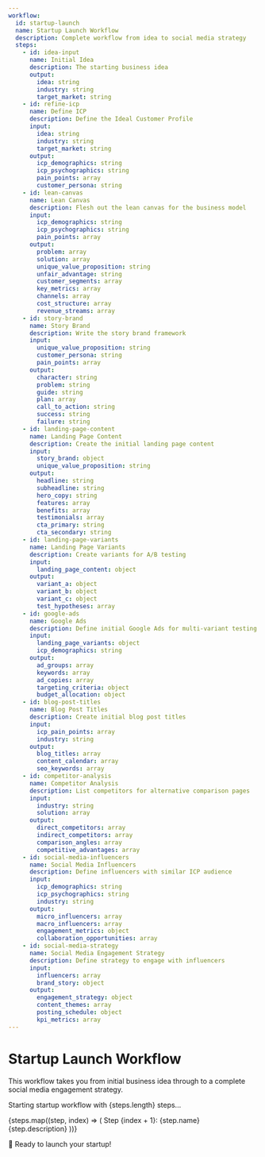 ```yaml
---
workflow:
  id: startup-launch
  name: Startup Launch Workflow
  description: Complete workflow from idea to social media strategy
  steps:
    - id: idea-input
      name: Initial Idea
      description: The starting business idea
      output:
        idea: string
        industry: string
        target_market: string
    - id: refine-icp
      name: Define ICP
      description: Define the Ideal Customer Profile
      input:
        idea: string
        industry: string
        target_market: string
      output:
        icp_demographics: string
        icp_psychographics: string
        pain_points: array
        customer_persona: string
    - id: lean-canvas
      name: Lean Canvas
      description: Flesh out the lean canvas for the business model
      input:
        icp_demographics: string
        icp_psychographics: string
        pain_points: array
      output:
        problem: array
        solution: array
        unique_value_proposition: string
        unfair_advantage: string
        customer_segments: array
        key_metrics: array
        channels: array
        cost_structure: array
        revenue_streams: array
    - id: story-brand
      name: Story Brand
      description: Write the story brand framework
      input:
        unique_value_proposition: string
        customer_persona: string
        pain_points: array
      output:
        character: string
        problem: string
        guide: string
        plan: array
        call_to_action: string
        success: string
        failure: string
    - id: landing-page-content
      name: Landing Page Content
      description: Create the initial landing page content
      input:
        story_brand: object
        unique_value_proposition: string
      output:
        headline: string
        subheadline: string
        hero_copy: string
        features: array
        benefits: array
        testimonials: array
        cta_primary: string
        cta_secondary: string
    - id: landing-page-variants
      name: Landing Page Variants
      description: Create variants for A/B testing
      input:
        landing_page_content: object
      output:
        variant_a: object
        variant_b: object
        variant_c: object
        test_hypotheses: array
    - id: google-ads
      name: Google Ads
      description: Define initial Google Ads for multi-variant testing
      input:
        landing_page_variants: object
        icp_demographics: string
      output:
        ad_groups: array
        keywords: array
        ad_copies: array
        targeting_criteria: object
        budget_allocation: object
    - id: blog-post-titles
      name: Blog Post Titles
      description: Create initial blog post titles
      input:
        icp_pain_points: array
        industry: string
      output:
        blog_titles: array
        content_calendar: array
        seo_keywords: array
    - id: competitor-analysis
      name: Competitor Analysis
      description: List competitors for alternative comparison pages
      input:
        industry: string
        solution: array
      output:
        direct_competitors: array
        indirect_competitors: array
        comparison_angles: array
        competitive_advantages: array
    - id: social-media-influencers
      name: Social Media Influencers
      description: Define influencers with similar ICP audience
      input:
        icp_demographics: string
        icp_psychographics: string
        industry: string
      output:
        micro_influencers: array
        macro_influencers: array
        engagement_metrics: object
        collaboration_opportunities: array
    - id: social-media-strategy
      name: Social Media Engagement Strategy
      description: Define strategy to engage with influencers
      input:
        influencers: array
        brand_story: object
      output:
        engagement_strategy: object
        content_themes: array
        posting_schedule: object
        kpi_metrics: array
---
```


# Startup Launch Workflow

This workflow takes you from initial business idea through to a complete social media engagement strategy.

<Text>Starting startup workflow with {steps.length} steps...</Text>

{steps.map((step, index) => (
  <Box key={step.id} marginY={1}>
    <Text color="green">Step {index + 1}: {step.name}</Text>
    <Text>  {step.description}</Text>
  </Box>
))}

<Text color="blue">🚀 Ready to launch your startup!</Text>
